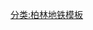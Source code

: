 {{鐵道路線|
| 模板名稱 = 柏林地铁1号线
| 名稱 = {{ÖPNV Berlin|U1}} [[柏林地铁1号线]]
| 代表色 = #{{柏林地铁识别色|U1}}
| Logo =
| 背景顏色 = #ffffff
| 車站列表 ={{link-en|华沙大街站 (柏林地铁)|Warschauer Straße (Berlin U-Bahn)|华沙大街}} - <s>[[施特拉劳尔门站|施特拉劳尔门]]</s> - [[西里西亚门站|西里西亚门]] - [[格尔利茨站 (柏林地铁)|格尔利茨站]] - [[科特布斯门站|科特布斯门]] - [[王子大街站|王子大街]] - [[哈雷门站|哈雷门]] - [[默肯桥站|默肯桥]] - [[三角铁路站|三角铁路]] - [[选帝侯大街站|选帝侯大街]] - [[诺伦多夫广场站|诺伦多夫广场]] - [[维滕贝格广场站|维滕贝格广场]] - [[选帝侯路堤站|选帝侯路堤]] - [[乌兰德大街站|乌兰德大街]]
}}<noinclude>
[[分类:柏林地铁模板]]
</noinclude>